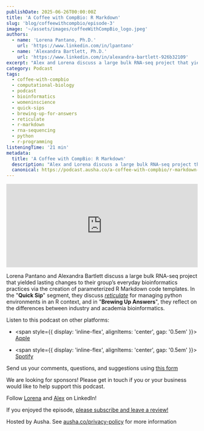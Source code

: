```yaml
---
publishDate: 2025-06-26T00:00:00Z
title: 'A Coffee with CompBio: R Markdown'
slug: 'blog/coffeewithcompbio/episode-3'
image: '~/assets/images/coffeeWithCompBio_logo.jpeg'
authors:
  - name: 'Lorena Pantano, Ph.D.'
    url: 'https://www.linkedin.com/in/lpantano'
  - name: 'Alexandra Bartlett, Ph.D.'
    url: 'https://www.linkedin.com/in/alexandra-bartlett-926b32109'
excerpt: "Alex and Lorena discuss a large bulk RNA-seq project that yielded lasting changes to their group’s everyday bioinformatics practices via the creation of parameterized R Markdown code templates."
category: Podcast
tags:
  - coffee-with-compbio
  - computational-biology
  - podcast
  - bioinformatics
  - womeninscience
  - quick-sips
  - brewing-up-for-answers
  - reticulate
  - r-markdown
  - rna-sequencing
  - python
  - r-programming
listeningTime: '21 min'
metadata:
  title: 'A Coffee with CompBio: R Markdown'
  description: "Alex and Lorena discuss a large bulk RNA-seq project that yielded lasting changes to their group’s everyday bioinformatics practices via the creation of parameterized R Markdown code templates."
  canonical: https://podcast.ausha.co/a-coffee-with-compbio/r-markdown-because-rna-seq-code-shouldn-t-be-wild-type
---
```



<iframe
  name="Ausha Podcast Player"
  frameborder="0"
  loading="lazy"
  id="ausha-qiIA"
  height="220"
  style="border: none; width:100%; height:220px"
  src="https://player.ausha.co/?podcastId=9G22jH5n0lXZ&playlist=false&color=%23751cbf&v=3&playerId=ausha-qiIA"
></iframe>
<script src="https://player.ausha.co/ausha-player.js"></script>

Lorena Pantano and Alexandra Bartlett discuss a large bulk RNA-seq project that yielded lasting changes to their group’s everyday bioinformatics practices via the creation of parameterized R Markdown code templates. In the "**Quick Sip**" segment, they discuss [_reticulate_](https://rstudio.github.io/reticulate/) for managing python environments in an R context, and in "**Brewing Up Answers**", they reflect on the differences between industry and academia bioinformatics.

Listen to this podcast on other platforms:

- <span style={{ display: 'inline-flex', alignItems: 'center', gap: '0.5em' }}>
    <FaApple size={32} color="#000" /> [Apple](https://apple.co/4dXieNl)
  </span>

- <span style={{ display: 'inline-flex', alignItems: 'center', gap: '0.5em' }}>
    <FaSpotify size={32} color="#1DB954" /> [Spotify](https://spoti.fi/45Np6ur)
  </span>

Send us your comments, questions, and suggestions using [this form](https://lnkd.in/eJ-hChm3)

We are looking for sponsors! Please get in touch if you or your business would like to help support this podcast.

Follow [Lorena](https://www.linkedin.com/in/lpantano) and [Alex](https://www.linkedin.com/in/alexandra-bartlett-926b32109) on LinkedIn!

If you enjoyed the episode, [please subscribe and leave a review!](https://lnkd.in/eXQ-HpUV)

Hosted by Ausha. See [ausha.co/privacy-policy](https://ausha.co/privacy-policy) for more information
